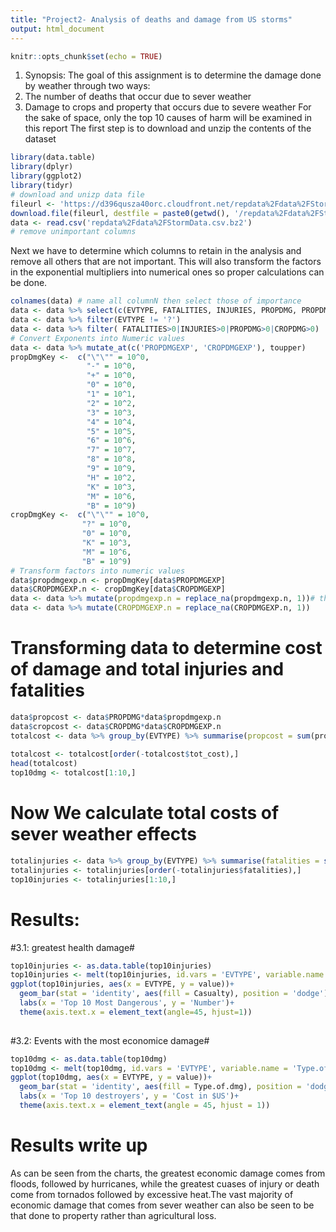---
title: "Project2- Analysis of deaths and damage from US storms"
output: html_document
---

```{r setup, include=FALSE}
knitr::opts_chunk$set(echo = TRUE)
```
1. Synopsis:
The goal of this assignment is to determine the damage done by weather through two ways:
  1. The number of deaths that occur due to sever weather
  2. Damage to crops and property that occurs due to severe weather
For the sake of space, only the top 10 causes of harm will be examined in this report
The first step is to download and unzip the contents of the dataset
```{r}
library(data.table)
library(dplyr)
library(ggplot2)
library(tidyr)
# download and unizp data file
fileurl <- 'https://d396qusza40orc.cloudfront.net/repdata%2Fdata%2FStormData.csv.bz2'
download.file(fileurl, destfile = paste0(getwd(), '/repdata%2Fdata%2FStormData.csv.bz2'))
data <- read.csv('repdata%2Fdata%2FStormData.csv.bz2')
# remove unimportant columns


```
Next we have to determine which columns to retain in the analysis and remove all others that are not important. This will also transform the factors in the exponential multipliers into numerical ones so proper calculations can be done.
```{r}
colnames(data) # name all columnN then select those of importance
data <- data %>% select(c(EVTYPE, FATALITIES, INJURIES, PROPDMG, PROPDMGEXP, CROPDMG, CROPDMGEXP))
data <- data %>% filter(EVTYPE != '?') 
data <- data %>% filter( FATALITIES>0|INJURIES>0|PROPDMG>0|CROPDMG>0)
# Convert Exponents into Numeric values
data <- data %>% mutate_at(c('PROPDMGEXP', 'CROPDMGEXP'), toupper)
propDmgKey <-  c("\"\"" = 10^0,
                 "-" = 10^0, 
                 "+" = 10^0,
                 "0" = 10^0,
                 "1" = 10^1,
                 "2" = 10^2,
                 "3" = 10^3,
                 "4" = 10^4,
                 "5" = 10^5,
                 "6" = 10^6,
                 "7" = 10^7,
                 "8" = 10^8,
                 "9" = 10^9,
                 "H" = 10^2,
                 "K" = 10^3,
                 "M" = 10^6,
                 "B" = 10^9)
cropDmgKey <-  c("\"\"" = 10^0,
                "?" = 10^0, 
                "0" = 10^0,
                "K" = 10^3,
                "M" = 10^6,
                "B" = 10^9)
# Transform factors into numeric values
data$propdmgexp.n <- propDmgKey[data$PROPDMGEXP]
data$CROPDMGEXP.n <- cropDmgKey[data$CROPDMGEXP]
data <- data %>% mutate(propdmgexp.n = replace_na(propdmgexp.n, 1))# this sets NA values to 1 sinc eno EXP multiplier
data <- data %>% mutate(CROPDMGEXP.n = replace_na(CROPDMGEXP.n, 1))
```
# Transforming data to determine cost of damage and total injuries and fatalities #
```{r}
data$propcost <- data$PROPDMG*data$propdmgexp.n
data$cropcost <- data$CROPDMG*data$CROPDMGEXP.n
totalcost <- data %>% group_by(EVTYPE) %>% summarise(propcost = sum(propcost), cropcost = sum(cropcost), tot_cost = sum(propcost) + sum(cropcost))
 
totalcost <- totalcost[order(-totalcost$tot_cost),]
head(totalcost)
top10dmg <- totalcost[1:10,]
```
# Now We calculate total costs of sever weather effects #
```{r}
totalinjuries <- data %>% group_by(EVTYPE) %>% summarise(fatalities = sum(FATALITIES), injuries = sum(INJURIES), total = sum(injuries)+sum(fatalities))
totalinjuries <- totalinjuries[order(-totalinjuries$fatalities),]
top10injuries <- totalinjuries[1:10,]
```
# Results: #
#3.1: greatest health damage#
```{r}
top10injuries <- as.data.table(top10injuries)
top10injuries <- melt(top10injuries, id.vars = 'EVTYPE', variable.name = 'Casualty')
ggplot(top10injuries, aes(x = EVTYPE, y = value))+
  geom_bar(stat = 'identity', aes(fill = Casualty), position = 'dodge')+
  labs(x = 'Top 10 Most Dangerous', y = 'Number')+
  theme(axis.text.x = element_text(angle=45, hjust=1))
  
```
#3.2: Events with the most economice damage#
```{r}
top10dmg <- as.data.table(top10dmg)
top10dmg <- melt(top10dmg, id.vars = 'EVTYPE', variable.name = 'Type.of.dmg')
ggplot(top10dmg, aes(x = EVTYPE, y = value))+
  geom_bar(stat = 'identity', aes(fill = Type.of.dmg), position = 'dodge')+
  labs(x = 'Top 10 destroyers', y = 'Cost in $US')+
  theme(axis.text.x = element_text(angle = 45, hjust = 1))
```
# Results write up#
As can be seen from the charts, the greatest economic damage comes from floods, followed by hurricanes, while the greatest cuases of injury or death come from tornados followed by excessive heat.The vast majority of economic damage that comes from sever weather can also be seen to be that done to property rather than agricultural loss.
